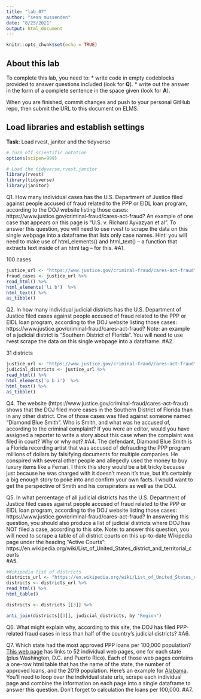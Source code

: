 ```yaml
---
title: "lab_07"
author: "sean mussenden"
date: "8/25/2021"
output: html_document
---
```


```r
knitr::opts_chunk$set(echo = TRUE)
```

## About this lab

To complete this lab, you need to:
* write code in empty codeblocks provided to answer questions included (look for **Q**).
* write out the answer in the form of a complete sentence in the space given (look for **A**).

When you are finished, commit changes and push to your personal GitHub repo, then submit the URL to this document on ELMS.

## Load libraries and establish settings
**Task**: Load rvest, janitor and the tidyverse
```r
# Turn off scientific notation
options(scipen=999)

# Load the tidyverse,rvest,janitor
library(rvest)
library(tidyverse)
library(janitor)

```

Q1. How many individual cases has the U.S. Department of Justice filed against people accused of fraud related to the PPP or EIDL loan program, according to the DOJ website listing those cases: https://www.justice.gov/criminal-fraud/cares-act-fraud?  An example of one case that appears on this page is "U.S. v. Richard Ayvazyan et al". To answer this question, you will need to use rvest to scrape the data on this single webpage into a dataframe that lists only case names. Hint: you will need to make use of html_elements() and html_text() -- a function that extracts text inside of an html tag -- for this.
#A1.

100 cases

```r
justice_url <- "https://www.justice.gov/criminal-fraud/cares-act-fraud" 
fraud_cases <- justice_url %>% 
read_html() %>% 
html_elements('li b')  %>% 
html_text() %>% 
as_tibble()

```

Q2. In how many individual judicial districts has the U.S. Department of Justice filed cases against people accused of fraud related to the PPP or EIDL loan program, according to the DOJ website listing those cases: https://www.justice.gov/criminal-fraud/cares-act-fraud?  Note: an example of a judicial district is "Southern District of Florida". You will need to use rvest scrape the data on this single webpage into a dataframe.
#A2.

31 districts

```r
justice_url <- "https://www.justice.gov/criminal-fraud/cares-act-fraud" 
judicial_districts <- justice_url %>% 
read_html() %>% 
html_elements('p b i')  %>% 
html_text() %>% 
as_tibble()
```

Q4. The website (https://www.justice.gov/criminal-fraud/cares-act-fraud) shows that the DOJ filed more cases in the Southern District of Florida than in any other district. One of those cases was filed against someone named "Diamond Blue Smith". Who is Smith, and what was he accused of, according to the criminal complaint? If you were an editor, would you have assigned a reporter to write a story about this case when the complaint was filed in court? Why or why not?
#A4.
The defendant, Diamond Blue Smith is a Florida recording artist that was accused of defrauding the PPP program millions of dollars by falsifying documents for multiple companies. He conspired with several other people and allegedly used the money to buy luxury items like a Ferrari. I think this story would be a bit tricky because just because he was charged with it doesn't mean it's true, but it's certainly a big enough story to poke into and confirm your own facts. I would want to get the perspective of Smith and his conspirators as well as the DOJ.

Q5. In what percentage of all judicial districts has the U.S. Department of Justice filed cases against people accused of fraud related to the PPP or EIDL loan program, according to the DOJ website listing those cases: https://www.justice.gov/criminal-fraud/cares-act-fraud? In answering this question, you should also produce a list of judicial districts where DOJ has NOT filed a case, according to this site.  Note: to answer this question, you will need to scrape a table of all district courts on this up-to-date Wikipedia page under the heading "Active Courts": https://en.wikipedia.org/wiki/List_of_United_States_district_and_territorial_courts  
#A5.

```r
#Wikipedia list of districts
districts_url <- "https://en.wikipedia.org/wiki/List_of_United_States_district_and_territorial_courts" %>% httr::GET(config = httr::config(ssl_verifypeer = FALSE))
districts <- districts_url %>% 
read_html() %>% 
html_table()

districts <- districts [[3]] %>% 

anti_join(districts[[3]], judicial_districts, by "Region")

```


Q6. What might explain why, according to this site, the DOJ has filed PPP-related fraud cases in less than half of the country's judicial districts?
#A6.

Q7. Which state had the most approved PPP loans per 100,000 population? [This web page](https://dwillis.github.io/jour472files/ppp_scraping_example/index.html) has links to 52 individual web pages, one for each state (plus Washington, D.C. and Puerto Rico). Each of those web pages contains a one-row html table that has the name of the state, the number of approved loans, and the 2019 population. Here's an example for [Alabama](https://dwillis.github.io/jour472files/ppp_scraping_example/states/alabama.html). You'll need to loop over the individual state urls, scrape each individual page and combine the information on each page into a single dataframe to answer this question. Don't forget to calculation the loans per 100,000.
#A7.
```r



```
